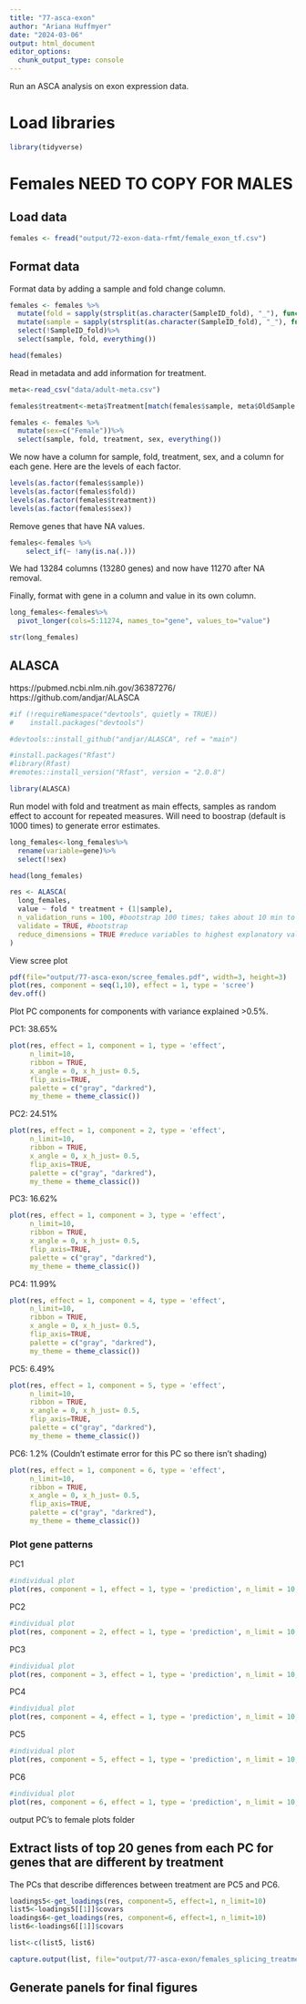 ```yaml
---
title: "77-asca-exon"
author: "Ariana Huffmyer"
date: "2024-03-06"
output: html_document
editor_options: 
  chunk_output_type: console
---
```


Run an ASCA analysis on exon expression data.  

# Load libraries 

```r
library(tidyverse)
```

# Females NEED TO COPY FOR MALES 

## Load data 

```r
females <- fread("output/72-exon-data-rfmt/female_exon_tf.csv")
```

## Format data 

Format data by adding a sample and fold change column.  

```r
females <- females %>%
  mutate(fold = sapply(strsplit(as.character(SampleID_fold), "_"), function(x) x[2]))%>%
  mutate(sample = sapply(strsplit(as.character(SampleID_fold), "_"), function(x) x[1]))%>%
  select(!SampleID_fold)%>%
  select(sample, fold, everything())

head(females)
```

Read in metadata and add information for treatment.  

```r
meta<-read_csv("data/adult-meta.csv")

females$treatment<-meta$Treatment[match(females$sample, meta$OldSample.ID)]

females <- females %>%
  mutate(sex=c("Female"))%>%
  select(sample, fold, treatment, sex, everything())
```

We now have a column for sample, fold, treatment, sex, and a column for each gene. Here are the levels of each factor.   

```r
levels(as.factor(females$sample))
levels(as.factor(females$fold))
levels(as.factor(females$treatment))
levels(as.factor(females$sex))
```

Remove genes that have NA values. 

```r
females<-females %>%
    select_if(~ !any(is.na(.)))
```

We had 13284 columns (13280 genes) and now have 11270 after NA removal. 

Finally, format with gene in a column and value in its own column. 
```r
long_females<-females%>%
  pivot_longer(cols=5:11274, names_to="gene", values_to="value")

str(long_females)
```

## ALASCA   

https://pubmed.ncbi.nlm.nih.gov/36387276/ 
https://github.com/andjar/ALASCA

```r
#if (!requireNamespace("devtools", quietly = TRUE))
#    install.packages("devtools")

#devtools::install_github("andjar/ALASCA", ref = "main")

#install.packages("Rfast")
#library(Rfast)
#remotes::install_version("Rfast", version = "2.0.8")

library(ALASCA)
```

Run model with fold and treatment as main effects, samples as random effect to account for repeated measures. Will need to boostrap (default is 1000 times) to generate error estimates. 
```r
long_females<-long_females%>%
  rename(variable=gene)%>%
  select(!sex)

head(long_females)

res <- ALASCA(
  long_females,
  value ~ fold * treatment + (1|sample),
  n_validation_runs = 100, #bootstrap 100 times; takes about 10 min to run 
  validate = TRUE, #bootstrap
  reduce_dimensions = TRUE #reduce variables to highest explanatory value
)

```

View scree plot 

```r
pdf(file="output/77-asca-exon/scree_females.pdf", width=3, height=3)
plot(res, component = seq(1,10), effect = 1, type = 'scree')
dev.off()
```

Plot PC components for components with variance explained >0.5%. 

PC1: 38.65%
```r
plot(res, effect = 1, component = 1, type = 'effect', 
     n_limit=10, 
     ribbon = TRUE,
     x_angle = 0, x_h_just= 0.5,
     flip_axis=TRUE,
     palette = c("gray", "darkred"),
     my_theme = theme_classic())
```

PC2: 24.51%
```r
plot(res, effect = 1, component = 2, type = 'effect', 
     n_limit=10, 
     ribbon = TRUE,
     x_angle = 0, x_h_just= 0.5,
     flip_axis=TRUE,
     palette = c("gray", "darkred"),
     my_theme = theme_classic())
```

PC3: 16.62%
```r
plot(res, effect = 1, component = 3, type = 'effect', 
     n_limit=10, 
     ribbon = TRUE,
     x_angle = 0, x_h_just= 0.5,
     flip_axis=TRUE,
     palette = c("gray", "darkred"),
     my_theme = theme_classic())
```

PC4: 11.99%
```r
plot(res, effect = 1, component = 4, type = 'effect', 
     n_limit=10, 
     ribbon = TRUE,
     x_angle = 0, x_h_just= 0.5,
     flip_axis=TRUE,
     palette = c("gray", "darkred"),
     my_theme = theme_classic())
```

PC5: 6.49%
```r
plot(res, effect = 1, component = 5, type = 'effect', 
     n_limit=10, 
     ribbon = TRUE,
     x_angle = 0, x_h_just= 0.5,
     flip_axis=TRUE,
     palette = c("gray", "darkred"),
     my_theme = theme_classic())
```

PC6: 1.2% (Couldn't estimate error for this PC so there isn't shading)
```r
plot(res, effect = 1, component = 6, type = 'effect', 
     n_limit=10, 
     ribbon = TRUE,
     x_angle = 0, x_h_just= 0.5,
     flip_axis=TRUE,
     palette = c("gray", "darkred"),
     my_theme = theme_classic())
```

### Plot gene patterns 

PC1
```r
#individual plot
plot(res, component = 1, effect = 1, type = 'prediction', n_limit = 10, variable = c())
```

PC2
```r
#individual plot
plot(res, component = 2, effect = 1, type = 'prediction', n_limit = 10, variable = c())
```

PC3
```r
#individual plot
plot(res, component = 3, effect = 1, type = 'prediction', n_limit = 10, variable = c())
```

PC4
```r
#individual plot
plot(res, component = 4, effect = 1, type = 'prediction', n_limit = 10, variable = c())
```

PC5
```r
#individual plot
plot(res, component = 5, effect = 1, type = 'prediction', n_limit = 10, variable = c())
```

PC6
```r
#individual plot
plot(res, component = 6, effect = 1, type = 'prediction', n_limit = 10, variable = c())
```


output PC's to female plots folder 


## Extract lists of top 20 genes from each PC for genes that are different by treatment

The PCs that describe differences between treatment are PC5 and PC6. 

```r
loadings5<-get_loadings(res, component=5, effect=1, n_limit=10)
list5<-loadings5[[1]]$covars
loadings6<-get_loadings(res, component=6, effect=1, n_limit=10)
list6<-loadings6[[1]]$covars

list<-c(list5, list6)

capture.output(list, file="output/77-asca-exon/females_splicing_treatments_gene_list.csv")
```

## Generate panels for final figures  

